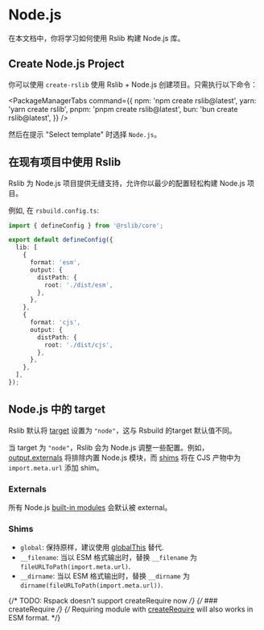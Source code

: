 # Node.js

在本文档中，你将学习如何使用 Rslib 构建 Node.js 库。

## Create Node.js Project

你可以使用 `create-rslib` 使用 Rslib + Node.js 创建项目。只需执行以下命令：


<PackageManagerTabs
  command={{
    npm: 'npm create rslib@latest',
    yarn: 'yarn create rslib',
    pnpm: 'pnpm create rslib@latest',
    bun: 'bun create rslib@latest',
  }}
/>

然后在提示 "Select template" 时选择 `Node.js`。

## 在现有项目中使用 Rslib

Rslib 为 Node.js 项目提供无缝支持，允许你以最少的配置轻松构建 Node.js 项目。

例如, 在 `rsbuild.config.ts`:

```ts title="rslib.config.ts"
import { defineConfig } from '@rslib/core';

export default defineConfig({
  lib: [
    {
      format: 'esm',
      output: {
        distPath: {
          root: './dist/esm',
        },
      },
    },
    {
      format: 'cjs',
      output: {
        distPath: {
          root: './dist/cjs',
        },
      },
    },
  ],
});
```

## Node.js 中的 target

Rslib 默认将 [target](/config/rsbuild/output#outputtarget) 设置为 `"node"`，这与 Rsbuild 的target 默认值不同。

当 target 为 `"node"`，Rslib 会为 Node.js 调整一些配置。例如，[output.externals](/config/rsbuild/output#outputtarget) 将排除内置 Node.js 模块，而 [shims](/config/lib/shims) 将在 CJS 产物中为 `import.meta.url` 添加 shim。

### Externals

所有 Node.js [built-in modules](https://nodejs.org/docs/latest/api/) 会默认被 external。

### Shims

- `global`: 保持原样，建议使用 [globalThis](https://developer.mozilla.org/en-US/docs/Web/JavaScript/Reference/Global_Objects/globalThis) 替代.
- `__filename`: 当以 ESM 格式输出时，替换 `__filename` 为 `fileURLToPath(import.meta.url)`.
- `__dirname`: 当以 ESM 格式输出时，替换 `__dirname` 为 `dirname(fileURLToPath(import.meta.url))`.

{/* TODO: Rspack doesn't support createRequire now */}
{/* ### createRequire */}
{/* Requiring module with [createRequire](https://nodejs.org/api/module.html#modulecreaterequirefilename) will also works in ESM format. */}
